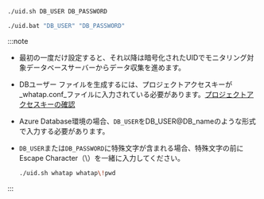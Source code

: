 <Tabs groupId='os'>

<TabItem value="linux" label="Linux" default>

```bash
./uid.sh DB_USER DB_PASSWORD
```

</TabItem>
<TabItem value="windows" label="Windows">

```bash
./uid.bat "DB_USER" "DB_PASSWORD"
```

</TabItem>
</Tabs>

:::note

-   最初の一度だけ設定すると、それ以降は暗号化されたUIDでモニタリング対象データベースサーバーからデータ収集を進めます。
-   DBユーザー ファイルを生成するには、プロジェクトアクセスキーが_whatap.conf_ファイルに入力されている必要があります。[プロジェクトアクセスキーの確認](#check-accesskey)
-   Azure Database環境の場合、`DB_USER`をDB_USER@DB_nameのような形式で入力する必要があります。
-   `DB_USER`または`DB_PASSWORD`に特殊文字が含まれる場合、特殊文字の前にEscape Character（\\）を一緒に入力してください。

    ```bash title='Example'
    ./uid.sh whatap whatap\!pwd
    ```

:::
